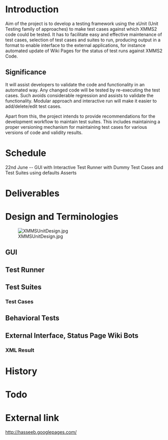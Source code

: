 =Introduction=

Aim of the project is to develop a testing framework using the xUnit (Unit Testing family of approaches) to make test cases against which XMMS2 code could be tested. It has to facilitate easy and effective maintenance of test cases, selection of test cases and suites to run, producing output in a format to enable interface to the external applications, for instance automated update of Wiki Pages for the status of test runs against XMMS2 Code.

==Significance==

It will assist developers to validate the code and functionality in an automated way. Any changed code will be tested by re-executing the test cases. Such avoids considerable regression and assists to validate the functionality. Modular approach and interactive run will make it easier to add/delete/edit test cases. 

Apart from this, the project intends to provide recommendations for the development workflow to maintain test suites. This includes maintaining a proper versioning mechanism for maintaining test cases for various versions of code and validity results.

=Schedule=
22nd June -- GUI with Interactive Test Runner with Dummy Test Cases and Test Suites using defaults Asserts

=Deliverables=
=Design and Terminologies=
[[Image:XMMSUnitDesign.jpg]]
==GUI==

==Test Runner==
==Test Suites==
===Test Cases===
==Behavioral Tests==
==External Interface, Status Page Wiki Bots==
===XML Result===

=History=
=Todo=
=External link=
http://hasseeb.googlepages.com/